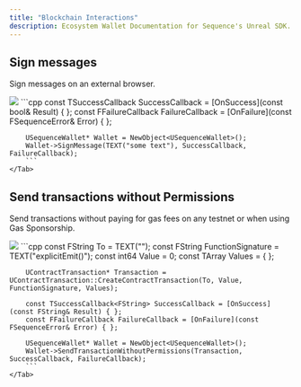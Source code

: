 ---
title: "Blockchain Interactions"
description: Ecosystem Wallet Documentation for Sequence's Unreal SDK.
---

## Sign messages

Sign messages on an external browser.

<Tabs>
    <Tab title="Blueprint">
        <Frame>
            <img src="/images/unreal/ecosystem/sign_message.png" />
        </Frame>
    </Tab>
    <Tab title="C++">
        ```cpp
        const TSuccessCallback<bool> SuccessCallback = [OnSuccess](const bool& Result) { };
        const FFailureCallback FailureCallback = [OnFailure](const FSequenceError& Error) { };

        USequenceWallet* Wallet = NewObject<USequenceWallet>();
        Wallet->SignMessage(TEXT("some text"), SuccessCallback, FailureCallback);
        ```
    </Tab>
</Tabs>

## Send transactions without Permissions

Send transactions without paying for gas fees on any testnet or when using Gas Sponsorship.

<Tabs>
    <Tab title="Blueprint">
        <Frame>
            <img src="/images/unreal/ecosystem/transaction_without_permissions.png" />
        </Frame>
    </Tab>
    <Tab title="C++">
        ```cpp
        const FString To = TEXT("");
        const FString FunctionSignature = TEXT("explicitEmit()");
        const int64 Value = 0;
        const TArray<FString> Values = { };

        UContractTransaction* Transaction = UContractTransaction::CreateContractTransaction(To, Value, FunctionSignature, Values);

        const TSuccessCallback<FString> SuccessCallback = [OnSuccess](const FString& Result) { };
        const FFailureCallback FailureCallback = [OnFailure](const FSequenceError& Error) { };

        USequenceWallet* Wallet = NewObject<USequenceWallet>();
        Wallet->SendTransactionWithoutPermissions(Transaction, SuccessCallback, FailureCallback);
        ```
    </Tab>
</Tabs>

